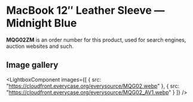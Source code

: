 
# MacBook 12″ Leather Sleeve — Midnight Blue

<Callout type='info' emoji='👉🏻'>**MQG02ZM** is an order number for this product, used for search engines, auction websites and such.</Callout>

## Image gallery

<LightboxComponent
    images={[
      {
        src: "https://cloudfront.everycase.org/everysource/MQG02.webp"
      },
      {
        src: "https://cloudfront.everycase.org/everysource/MQG02_AV1.webp"
      }
    ]}
  />
